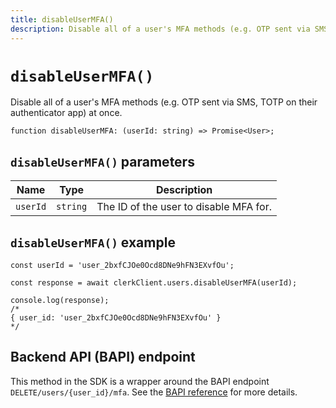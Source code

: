```yaml
---
title: disableUserMFA()
description: Disable all of a user's MFA methods (e.g. OTP sent via SMS, TOTP on their authenticator app) at once.
---
```


# `disableUserMFA()`

Disable all of a user's MFA methods (e.g. OTP sent via SMS, TOTP on their authenticator app) at once.

```tsx
function disableUserMFA: (userId: string) => Promise<User>;
```

## `disableUserMFA()` parameters

| Name | Type | Description |
| --- | --- | --- |
| `userId` | `string` | The ID of the user to disable MFA for. |

## `disableUserMFA()` example

```tsx
const userId = 'user_2bxfCJOe0Ocd8DNe9hFN3EXvfOu';

const response = await clerkClient.users.disableUserMFA(userId);

console.log(response);
/* 
{ user_id: 'user_2bxfCJOe0Ocd8DNe9hFN3EXvfOu' }
*/
```

## Backend API (BAPI) endpoint

This method in the SDK is a wrapper around the BAPI endpoint `DELETE/users/{user_id}/mfa`. See the [BAPI reference](https://clerk.com/docs/reference/backend-api/tag/Users#operation/DisableMFA) for more details.